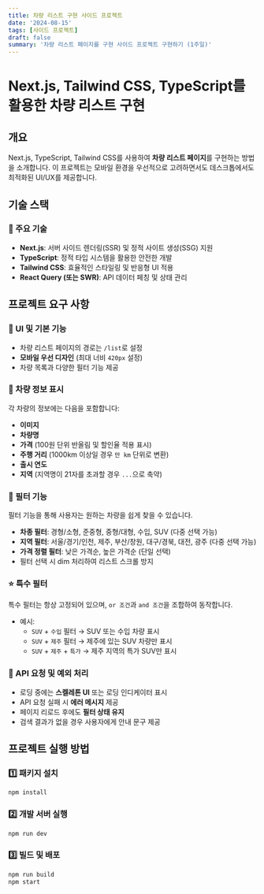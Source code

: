 ```yaml
---
title: 차량 리스트 구현 사이드 프로젝트
date: '2024-08-15'
tags: [사이드 프로젝트]
draft: false
summary: '차량 리스트 페이지를 구현 사이드 프로젝트 구현하기 (1주일)'
---
```


# Next.js, Tailwind CSS, TypeScript를 활용한 차량 리스트 구현

## 개요

Next.js, TypeScript, Tailwind CSS를 사용하여 **차량 리스트 페이지**를 구현하는 방법을 소개합니다. 이 프로젝트는 모바일 환경을 우선적으로 고려하면서도 데스크톱에서도 최적화된 UI/UX를 제공합니다.

## 기술 스택

### 🚀 주요 기술

- **Next.js**: 서버 사이드 렌더링(SSR) 및 정적 사이트 생성(SSG) 지원
- **TypeScript**: 정적 타입 시스템을 활용한 안전한 개발
- **Tailwind CSS**: 효율적인 스타일링 및 반응형 UI 적용
- **React Query (또는 SWR)**: API 데이터 페칭 및 상태 관리

## 프로젝트 요구 사항

### 📌 UI 및 기본 기능

- 차량 리스트 페이지의 경로는 `/list`로 설정
- **모바일 우선 디자인** (최대 너비 `420px` 설정)
- 차량 목록과 다양한 필터 기능 제공

### 🚗 차량 정보 표시

각 차량의 정보에는 다음을 포함합니다:

- **이미지**
- **차량명**
- **가격** (100원 단위 반올림 및 할인율 적용 표시)
- **주행 거리** (1000km 이상일 경우 `만 km` 단위로 변환)
- **출시 연도**
- **지역** (지역명이 21자를 초과할 경우 `...`으로 축약)

### 🔎 필터 기능

필터 기능을 통해 사용자는 원하는 차량을 쉽게 찾을 수 있습니다.

- **차종 필터**: 경형/소형, 준중형, 중형/대형, 수입, SUV (다중 선택 가능)
- **지역 필터**: 서울/경기/인천, 제주, 부산/창원, 대구/경북, 대전, 광주 (다중 선택 가능)
- **가격 정렬 필터**: 낮은 가격순, 높은 가격순 (단일 선택)
- 필터 선택 시 dim 처리하여 리스트 스크롤 방지

### ⭐ 특수 필터

특수 필터는 항상 고정되어 있으며, `or 조건`과 `and 조건`을 조합하여 동작합니다.

- 예시:
  - `SUV` + `수입` 필터 → SUV 또는 수입 차량 표시
  - `SUV` + `제주` 필터 → 제주에 있는 SUV 차량만 표시
  - `SUV` + `제주` + `특가` → 제주 지역의 특가 SUV만 표시

### 🔄 API 요청 및 예외 처리

- 로딩 중에는 **스켈레톤 UI** 또는 로딩 인디케이터 표시
- API 요청 실패 시 **에러 메시지** 제공
- 페이지 리로드 후에도 **필터 상태 유지**
- 검색 결과가 없을 경우 사용자에게 안내 문구 제공

## 프로젝트 실행 방법

### 1️⃣ 패키지 설치

```sh
npm install
```

### 2️⃣ 개발 서버 실행

```sh
npm run dev
```

### 3️⃣ 빌드 및 배포

```sh
npm run build
npm start
```
